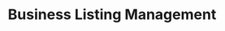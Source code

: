 ---
title: "Business Listing Management"
description: 'Business Listing Management - Case Study - Improwised Technologies Pvt. Ltd.'
seoTitle: 'Business Listings creation & management from renowned digital location marketing solution provider with multiple business directories..'
seoDescription: 'Business Listings creation & management from renowned digital location marketing solution provider with multiple business directories.'
image: '$lib/images/casestudies/BusinessListingManagement.png'
attachments: 'Business Listing Management.pdf'
category: "Product Modernization"
saveCost: "1.6M"
tags: [Automated Business Listing, API Maintenance]
---
